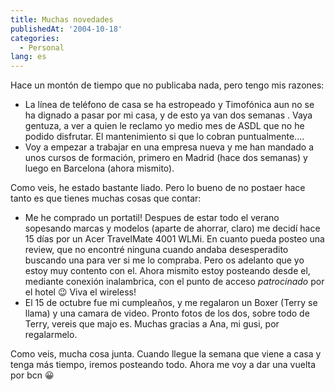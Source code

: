 ```yaml
---
title: Muchas novedades
publishedAt: '2004-10-18'
categories:
  - Personal
lang: es
---
```


Hace un montón de tiempo que no publicaba nada, pero tengo mis razones:

- La línea de teléfono de casa se ha estropeado y Timofónica aun no se ha dignado a pasar por mi casa, y de esto ya van dos semanas . Vaya gentuza, a ver a quien le reclamo yo medio mes de ASDL que no he podido disfrutar. El mantenimiento si que lo cobran puntualmente....
- Voy a empezar a trabajar en una empresa nueva y me han mandado a unos cursos de formación, primero en Madrid (hace dos semanas) y luego en Barcelona (ahora mismito).

Como veis, he estado bastante liado. Pero lo bueno de no postaer hace tanto es que tienes muchas cosas que contar:

- Me he comprado un portatil! Despues de estar todo el verano sopesando marcas y modelos (aparte de ahorrar, claro) me decidí hace 15 días por un Acer TravelMate 4001 WLMi. En cuanto pueda posteo una review, que no encontré ninguna cuando andaba desesperadito buscando una para ver si me lo compraba. Pero os adelanto que yo estoy muy contento con el. Ahora mismito estoy posteando desde el, mediante conexión inalambrica, con el punto de acceso _patrocinado_ por el hotel 😉 Viva el wireless!
- El 15 de octubre fue mi cumpleaños, y me regalaron un Boxer (Terry se llama) y una camara de video. Pronto fotos de los dos, sobre todo de Terry, vereis que majo es. Muchas gracias a Ana, mi gusi, por regalarmelo.

Como veis, mucha cosa junta. Cuando llegue la semana que viene a casa y tenga más tiempo, iremos posteando todo. Ahora me voy a dar una vuelta por bcn 😀
